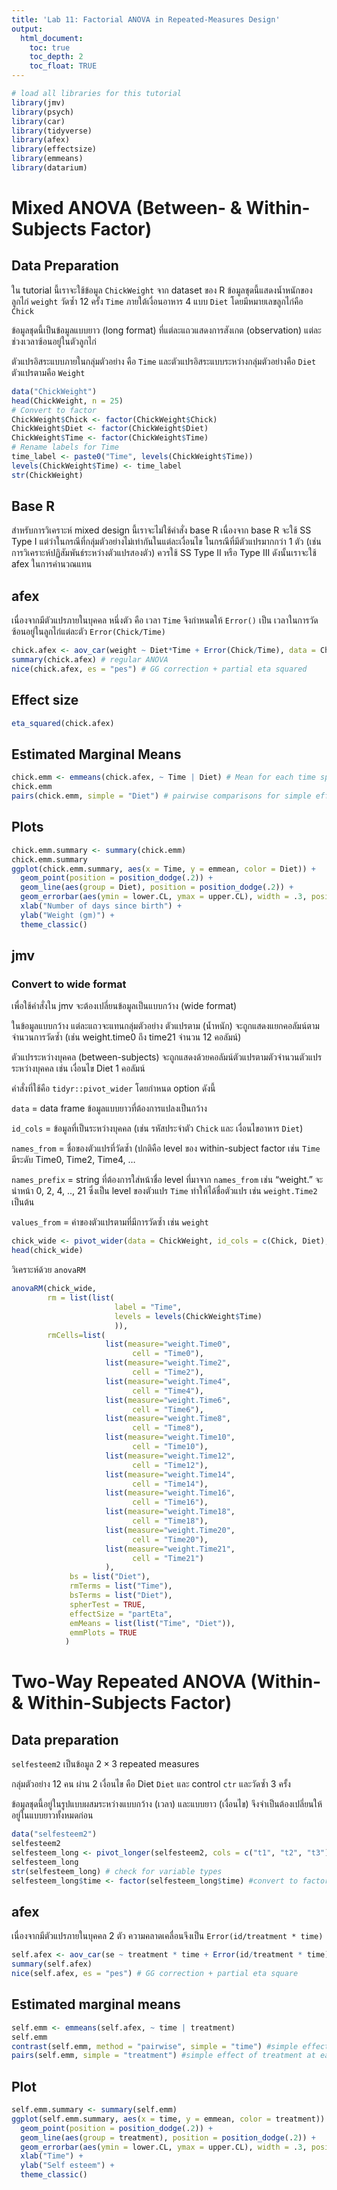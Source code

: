 ```yaml
---
title: 'Lab 11: Factorial ANOVA in Repeated-Measures Design'
output:
  html_document:
    toc: true
    toc_depth: 2
    toc_float: TRUE
---
```


```r
# load all libraries for this tutorial
library(jmv)
library(psych)
library(car)
library(tidyverse)
library(afex)
library(effectsize)
library(emmeans)
library(datarium)

```

# Mixed ANOVA (Between- & Within-Subjects Factor)

## Data Preparation

ใน tutorial นี้เราจะใช้ข้อมูล `ChickWeight` จาก dataset ของ R ข้อมูลชุดนี้แสดงน้ำหนักของลูกไก่ `weight` วัดซ้ำ 12 ครั้ง `Time` ภายใต้เงื่อนอาหาร 4 แบบ `Diet` โดยมีหมายเลขลูกไก่คือ `Chick`

ข้อมูลชุดนี้เป็นข้อมูลแบบยาว (long format) ที่แต่ละแถวแสดงการสังเกต (observation) แต่ละช่วงเวลาซ้อนอยู่ในตัวลูกไก่

ตัวแปรอิสระแบบภายในกลุ่มตัวอย่าง คือ `Time` และตัวแปรอิสระแบบระหว่างกลุ่มตัวอย่างคือ `Diet` ตัวแปรตามคือ `Weight`

```r
data("ChickWeight")
head(ChickWeight, n = 25)
# Convert to factor
ChickWeight$Chick <- factor(ChickWeight$Chick)
ChickWeight$Diet <- factor(ChickWeight$Diet)
ChickWeight$Time <- factor(ChickWeight$Time)
# Rename labels for Time
time_label <- paste0("Time", levels(ChickWeight$Time))
levels(ChickWeight$Time) <- time_label
str(ChickWeight)
```

## Base R

สำหรับการวิเคราะห์ mixed design นี้เราจะไม่ใช้คำสั่ง base R เนื่องจาก base R จะใช้ SS Type I แต่ว่าในกรณีที่กลุ่มตัวอย่างไม่เท่ากันในแต่ละเงื่อนไข ในกรณีที่มีตัวแปรมากกว่า 1 ตัว (เช่น การวิเคราะห์ปฏิสัมพันธ์ระหว่างตัวแปรสองตัว) ควรใช้ SS Type II หรือ Type III ดังนั้นเราจะใช้ afex ในการคำนวณแทน

## afex

เนื่องจากมีตัวแปรภายในบุคคล หนึ่งตัว คือ เวลา `Time` จึงกำหนดให้ `Error()` เป็น เวลาในการวัด ซ้อนอยู่ในลูกไก่แต่ละตัว `Error(Chick/Time)`

```r
chick.afex <- aov_car(weight ~ Diet*Time + Error(Chick/Time), data = ChickWeight) 
summary(chick.afex) # regular ANOVA
nice(chick.afex, es = "pes") # GG correction + partial eta squared
```

## Effect size

```r
eta_squared(chick.afex)
```

## Estimated Marginal Means

```r
chick.emm <- emmeans(chick.afex, ~ Time | Diet) # Mean for each time split by Diet
chick.emm
pairs(chick.emm, simple = "Diet") # pairwise comparisons for simple effect of Diet at each time point
```

## Plots

```r
chick.emm.summary <- summary(chick.emm)
chick.emm.summary
ggplot(chick.emm.summary, aes(x = Time, y = emmean, color = Diet)) +
  geom_point(position = position_dodge(.2)) +
  geom_line(aes(group = Diet), position = position_dodge(.2)) +
  geom_errorbar(aes(ymin = lower.CL, ymax = upper.CL), width = .3, position = position_dodge(.2)) + 
  xlab("Number of days since birth") +
  ylab("Weight (gm)") +
  theme_classic()
```

## jmv

### Convert to wide format

เพื่อใช้คำสั่งใน jmv จะต้องเปลี่ยนข้อมูลเป็นแบบกว้าง (wide format)

ในข้อมูลแบบกว้าง แต่ละแถวจะแทนกลุ่มตัวอย่าง ตัวแปรตาม (น้ำหนัก) จะถูกแสดงแยกคอลัมน์ตามจำนวนการวัดซ้ำ (เช่น weight.time0 ถึง time21 จำนวน 12 คอลัมน์)

ตัวแปรระหว่างบุคคล (between-subjects) จะถูกแสดงด้วยคอลัมน์ตัวแปรตามตัวจำนวนตัวแปรระหว่างบุคคล เช่น เงื่อนไข Diet 1 คอลัมน์

คำสั่งที่ใช้คือ `tidyr::pivot_wider` โดยกำหนด option ดังนี้

`data` = data frame ข้อมูลแบบยาวที่ต้องการแปลงเป็นกว้าง

`id_cols` = ข้อมูลที่เป็นระหว่างบุคคล (เช่น รหัสประจำตัว `Chick` และ เงื่อนไขอาหาร `Diet`)

`names_from` = ชื่อของตัวแปรที่วัดซ้ำ (ปกติคือ ​level ของ within-subject factor เช่น `Time` มีระดับ Time0, Time2, Time4, ...

`names_prefix` = string ที่ต้องการใส่หน้าชื่อ level ที่มาจาก `names_from` เช่น "weight." จะนำหน้า 0, 2, 4, .., 21 ซึ่งเป็น level ของตัวแปร `Time` ทำให้ได้ชื่อตัวแปร เช่น `weight.Time2` เป็นต้น

`values_from` = ค่าของตัวแปรตามที่มีการวัดซ้ำ เช่น `weight`

```r
chick_wide <- pivot_wider(data = ChickWeight, id_cols = c(Chick, Diet), names_from = Time, names_prefix = "weight.", values_from = weight)
head(chick_wide)
```

วิเคราะห์ด้วย `anovaRM`

```r
anovaRM(chick_wide, 
        rm = list(list(
                       label = "Time",
                       levels = levels(ChickWeight$Time)
                       )),
        rmCells=list(
                     list(measure="weight.Time0",
                           cell = "Time0"),
                     list(measure="weight.Time2",
                           cell = "Time2"),
                     list(measure="weight.Time4",
                           cell = "Time4"),
                     list(measure="weight.Time6",
                           cell = "Time6"),
                     list(measure="weight.Time8",
                           cell = "Time8"),
                     list(measure="weight.Time10",
                           cell = "Time10"),
                     list(measure="weight.Time12",
                           cell = "Time12"),
                     list(measure="weight.Time14",
                           cell = "Time14"),
                     list(measure="weight.Time16",
                           cell = "Time16"),
                     list(measure="weight.Time18",
                           cell = "Time18"),
                     list(measure="weight.Time20",
                           cell = "Time20"),
                     list(measure="weight.Time21",
                           cell = "Time21")
                     ),
             bs = list("Diet"),
             rmTerms = list("Time"),
             bsTerms = list("Diet"),
             spherTest = TRUE,
             effectSize = "partEta",
             emMeans = list(list("Time", "Diet")),     
             emmPlots = TRUE  
            )
```

# Two-Way Repeated ANOVA (Within- & Within-Subjects Factor)

## Data preparation

`selfesteem2` เป็นข้อมูล $2 \times 3$ repeated measures

กลุ่มตัวอย่าง 12 คน ผ่าน 2 เงื่อนไข คือ Diet `Diet` และ control `ctr` และวัดซ้ำ 3 ครั้ง

ข้อมูลชุดนี้อยู่ในรูปแบบผสมระหว่างแบบกว้าง (เวลา) และแบบยาว (เงื่อนไข) จึงจำเป็นต้องเปลี่ยนให้อยู่ในแบบยาวทั้งหมดก่อน

```r
data("selfesteem2")
selfesteem2
selfesteem_long <- pivot_longer(selfesteem2, cols = c("t1", "t2", "t3"), names_to = "time", values_to = "se" )
selfesteem_long
str(selfesteem_long) # check for variable types
selfesteem_long$time <- factor(selfesteem_long$time) #convert to factor
```

## afex

เนื่องจากมีตัวแปรภายในบุคคล 2 ตัว ความคลาดเคลื่อนจึงเป็น `Error(id/treatment * time)`

```r
self.afex <- aov_car(se ~ treatment * time + Error(id/treatment * time), data = selfesteem_long)
summary(self.afex)
nice(self.afex, es = "pes") # GG correction + partial eta square
```

## Estimated marginal means

```r
self.emm <- emmeans(self.afex, ~ time | treatment)
self.emm
contrast(self.emm, method = "pairwise", simple = "time") #simple effect of time at each treatment level
pairs(self.emm, simple = "treatment") #simple effect of treatment at each time level
```

## Plot

```r
self.emm.summary <- summary(self.emm)
ggplot(self.emm.summary, aes(x = time, y = emmean, color = treatment)) + 
  geom_point(position = position_dodge(.2)) +
  geom_line(aes(group = treatment), position = position_dodge(.2)) +
  geom_errorbar(aes(ymin = lower.CL, ymax = upper.CL), width = .3, position = position_dodge(.2)) + 
  xlab("Time") +
  ylab("Self esteem") +
  theme_classic()
```
